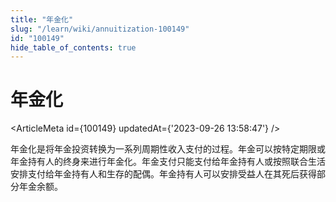 ```yaml
---
title: "年金化"
slug: "/learn/wiki/annuitization-100149"
id: "100149"
hide_table_of_contents: true
---
```



# 年金化

<ArticleMeta id={100149} updatedAt={'2023-09-26 13:58:47'} />
<div className='border-solid border-b border-t-0 my-4 border-[var(--ifm-color-gray-300)]' />

年金化是将年金投资转换为一系列周期性收入支付的过程。年金可以按特定期限或年金持有人的终身来进行年金化。年金支付只能支付给年金持有人或按照联合生活安排支付给年金持有人和生存的配偶。年金持有人可以安排受益人在其死后获得部分年金余额。
